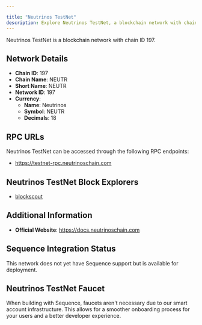 ```yaml
---

title: "Neutrinos TestNet"
description: Explore Neutrinos TestNet, a blockchain network with chain ID 197. Learn about its native currency, Neutrinos, and how to interact with the network.
---
```




Neutrinos TestNet is a blockchain network with chain ID 197.

## Network Details

- **Chain ID**: 197
- **Chain Name**: NEUTR
- **Short Name**: NEUTR
- **Network ID**: 197
- **Currency**: 
  - **Name**: Neutrinos
  - **Symbol**: NEUTR
  - **Decimals**: 18

## RPC URLs

Neutrinos TestNet can be accessed through the following RPC endpoints:

- https://testnet-rpc.neutrinoschain.com

## Neutrinos TestNet Block Explorers

- [blockscout](https://testnet.neutrinoschain.com)

## Additional Information

- **Official Website**: https://docs.neutrinoschain.com

## Sequence Integration Status

This network does not yet have Sequence support but is available for deployment.

## Neutrinos TestNet Faucet

When building with Sequence, faucets aren't necessary due to our smart account infrastructure. This allows for a smoother onboarding process for your users and a better developer experience.
